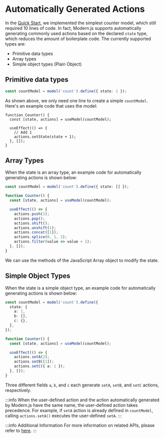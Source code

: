 # Automatically Generated Actions

In the [Quick Start](/guides/topic-detail/model/quick-start), we implemented the simplest counter model, which still required 10 lines of code. In fact, Modern.js supports automatically generating commonly used actions based on the declared `state` type, which reduces the amount of boilerplate code. The currently supported types are:

- Primitive data types
- Array types
- Simple object types (Plain Object)

## Primitive data types

```ts
const countModel = model('count').define({ state: 1 });
```

As shown above, we only need one line to create a simple `countModel`. Here's an example code that uses the model:

```tsx
function Counter() {
  const [state, actions] = useModel(countModel);

  useEffect(() => {
    // Add 1
    actions.setState(state + 1);
  }, []);
}
```

## Array Types

When the state is an array type, an example code for automatically generating actions is shown below:

```ts
const countModel = model('count').define({ state: [] });

function Counter() {
  const [state, actions] = useModel(countModel);

  useEffect(() => {
    actions.push(1);
    actions.pop();
    actions.shift();
    actions.unshift(1);
    actions.concat([1]);
    actions.splice(0, 1, 2);
    actions.filter(value => value > 1);
  }, []);
}
```

We can use the methods of the JavaScript Array object to modify the state.

## Simple Object Types

When the state is a simple object type, an example code for automatically generating actions is shown below:

```ts
const countModel = model('count').define({
  state: {
    a: 1,
    b: [],
    c: {},
  },
});

function Counter() {
  const [state, actions] = useModel(countModel);

  useEffect(() => {
    actions.setA(2);
    actions.setB([1]);
    actions.setC({ a: 1 });
  }, []);
}
```

Three different fields `a`, `b`, and `c` each generate `setA`, `setB`, and `setC` actions, respectively.

:::info
When the user-defined action and the action automatically generated by Modern.js have the same name, the user-defined action takes precedence. For example, if `setA` action is already defined in `countModel`, calling `actions.setA()` executes the user-defined `setA`.
:::

:::info Additional Information
For more information on related APIs, please refer to [here](/apis/app/runtime/model/auto-actions).
:::

